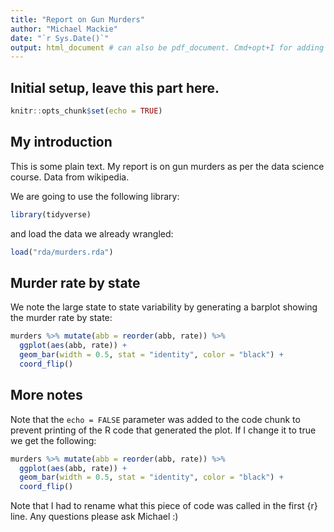 ```yaml
---
title: "Report on Gun Murders"
author: "Michael Mackie"
date: "`r Sys.Date()`"
output: html_document # can also be pdf_document. Cmd+opt+I for adding chunks
---
```


## Initial setup, leave this part here. 
```r
knitr::opts_chunk$set(echo = TRUE)
```

## My introduction

This is some plain text. My report is on gun murders as per the data science course. Data from wikipedia. 

We are going to use the following library:

```r
library(tidyverse)
```
  
and load the data we already wrangled:

```r
load("rda/murders.rda")
```

## Murder rate by state 

We note the large state to state variability by generating a barplot showing the murder rate by state:

```r
murders %>% mutate(abb = reorder(abb, rate)) %>%
  ggplot(aes(abb, rate)) +
  geom_bar(width = 0.5, stat = "identity", color = "black") +
  coord_flip()
```

## More notes

Note that the `echo = FALSE` parameter was added to the code chunk to prevent printing of the R code that generated the plot. If I change it to true we get the following:

```r
murders %>% mutate(abb = reorder(abb, rate)) %>%
  ggplot(aes(abb, rate)) +
  geom_bar(width = 0.5, stat = "identity", color = "black") +
  coord_flip()
```

Note that I had to rename what this piece of code was called in the first {r} line. Any questions please ask Michael :)
